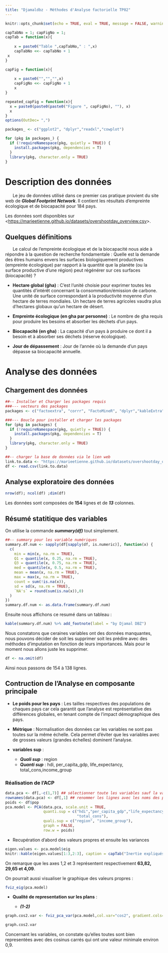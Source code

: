 ```yaml
---
title: "Djamaldbz - Méthodes d'Analyse factorielle TP02"
---
```



```r
knitr::opts_chunk$set(echo = TRUE, eval = TRUE, message = FALSE, warning = FALSE)
```

```r
capTabNo = 1; capFigNo = 1;
capTab = function(x){
 
    x = paste0("Table ",capTabNo," : ",x)
    capTabNo <<- capTabNo + 1
 x
}

capFig = function(x){
 
    x = paste0("","","",x)
    capFigNo <<- capFigNo + 1
    x
}

repeated_capFig = function(x){
  x = paste0(paste0(paste0("Figure ", capFigNo), ""), x)
  x
}
options(OutDec= ",")
```

```r
packages_ <- c("ggplot2", "dplyr","readxl","cowplot")

for (pkg in packages_) {
  if (!requireNamespace(pkg, quietly = TRUE)) {
    install.packages(pkg, dependencies = T)
  }
  library(pkg, character.only = TRUE)
}
```

# Description des données

|       Le jeu de données utilisé dans ce premier cas pratique provient du site web de ***Global Footprint Network***. Il contient les résultats d’empreinte écologique et de biocapacité pour 184 pays.

Les données sont disponibles sur <<https://marieetienne.github.io/datasets/overshootday_overview.csv>>.

## Quelques définitions

|       Le calcul de l’empreinte écologique et de la biocapacité nous aide à répondre à la question de recherche fondamentale : Quelle est la demande des êtres humains envers les surfaces biologiquement productives (empreinte écologique) par rapport à la quantité que la planète (ou la surface productive d’une région) peut régénérer sur ces surfaces (biocapacité) ?

* **Hectare global (gha)** : C’est l’unité choisie pour exprimer toutes les quantités d’intérêt concernant la consommation/émission de carbone. Une unité de surface correspondant à la productivité moyenne d’un hectare de terres mondiales. Un hectare de terres agricoles vaudra plus d’hectares globaux qu’un hectare de désert.

* **Empreinte écologique (en gha par personne)** : Le nombre de gha requis pour produire les besoins et absorber les déchets d’un pays.

* **Biocapacité (en gha)** : La capacité d’un pays à produire ce dont il a besoin et à absorber ses déchets (réserve écologique).

* **Jour de dépassement** : Jour de l’année où la demande d’un pays dépasse sa biocapacité annuelle.

# Analyse des données

## Chargement des données

```r
##-- Installer et Charger les packages requis
###--- vecteurs des packages
packages <- c("factoextra", "corrr", "FactoMineR", "dplyr","kableExtra")

###--- Boucle pour installer et charger les packages
for (pkg in packages) {
  if (!requireNamespace(pkg, quietly = TRUE)) {
    install.packages(pkg, dependencies = T)
  }
  library(pkg, character.only = TRUE)
}

##-- charger la base de données via le lien web
link.to.data <- "https://marieetienne.github.io/datasets/overshootday_overview.csv"
df <- read.csv(link.to.data)
```

## Analyse exploratoire des données

```r
nrow(df); ncol(df) ;dim(df)
```
Les données sont composées de **154** lignes et de ***13*** colonnes.

## Résumé statitique des variables

On utilise la commande ***summary(df)*** tout simplement. 

```r
##-- summary pour les variable numériques
summary.df.num <- sapply(df[sapply(df, is.numeric)], function(x) {
  c(
    min = min(x, na.rm = TRUE),
    Q1 = quantile(x, 0.25, na.rm = TRUE),
    Q3 = quantile(x, 0.75, na.rm = TRUE),
    med = quantile(x, 0.5, na.rm = TRUE),
    mean = mean(x, na.rm = TRUE),
    max = max(x, na.rm = TRUE),
    count = sum(!is.na(x)),
    sd = sd(x, na.rm = TRUE),
    `NA's` = round(sum(is.na(x)),0)
  )
})
summary.df.num <- as.data.frame(summary.df.num)
```

Ensuite nous affichons ce resumé dans un tableau : 

```r
kable(summary.df.num) %>% add_footnote(label = "by Djamal DBZ") 
```

Nous constatons que ceraines variables ont des données manquantes, nous pouvons décider de soit les supprimer soit les prédire avec des méthodes d'imputation en fonction de leurs importances. Mais pour le moment nous allons juste les supprimer.

```r
df <- na.omit(df)
```

Ainsi nous passons de 154 à 138 lignes.

## Contruction de l'Analyse en composante principale

* **Le poids pour les pays** : Les tailles respectives des populations de chaques pays car cela garantit que l'analyse est représentative des différences globales, en tenant compte de l'impact démographique des pays.

* **Métrique** : Normalisation des données car les variables ne sont pas toutes sur la même échelle. Cela permet d'éviter que les variables avec de grosses valeurs (grandes échelles) dominent l'analyse.

* **variables sup** :
  * ***Quali sup*** : region
  * ***Quanti sup*** : hdi, per_capita_gdp, life_expectancy, total_cons,income_group
  
### Réalisation de l'ACP

```r
data.pca <- df[,-c(1,7)] ## sélectionner toute les variables sauf la variable pays
rownames(data.pca) <- df[,1] ## renommer les lignes avec les noms des pays (individus)
poids <- df$pop
pca.model <- PCA(data.pca, scale.unit = TRUE,
                 quanti.sup = c("hdi","per_capita_gdp","life_expectancy",
                                "total_cons"),
                 quali.sup = c("region", "income_group"),
                 graph = FALSE,
                 row.w = poids)
```

* Recupération d'abord des valeurs propres et ensuite les variances

```r
eigen.values <- pca.model$eig
knitr::kable(eigen.values[1:3,2:3], caption = capTab("Inertie expliqués par 3 premiers axes"))
```
On remarque que les axes 1,2 et 3 représentent respectivement **63,82, 29,65 et 4,09**.

On pourrait aussi visualiser le graphique des valeurs propres : 

```r
fviz_eig(pca.model)
```

* **Qualité de representation sur les plans** :
  
  * ***(1-2)***
  
```r
graph.cos2.var <- fviz_pca_var(pca.model,col.var="cos2", gradient.cols=c("#F1C40F","#2ECC71","#8E44AD"), repel=TRUE, ggtheme = theme_light())

graph.cos2.var
```

  Concernant les variables, on constate qu'elles toutes sont bien representées avec des cosinus carrés qui ont une valeur minimale environ 0,9.
  

